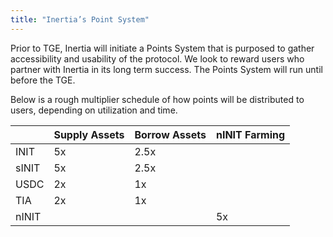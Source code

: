 ```yaml
---
title: "Inertia’s Point System"
---
```


Prior to TGE, Inertia will initiate a Points System that is purposed to gather accessibility and usability of the protocol. We look to reward users who partner with Inertia in its long term success. The Points System will run until before the TGE.

Below is a rough multiplier schedule of how points will be distributed to users, depending on utilization and time.

|       | Supply Assets | Borrow Assets | nINIT Farming |
| ----- | ------------- | ------------- | ------------- |
| INIT  | 5x            | 2.5x          |               |
| sINIT | 5x            | 2.5x          |               |
| USDC  | 2x            | 1x            |               |
| TIA   | 2x            | 1x            |               |
| nINIT |               |               | 5x            |
